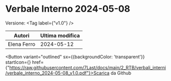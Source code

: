 

# Verbale Interno 2024-05-08

Versione: <Tag label={"v1.0"} />



|   Autori  |Ultima modifica|
|-----------|---------------|
|Elena Ferro|   2024-05-12  |

<Button variant="outlined" sx={{backgroundColor: 'transparent'}} startIcon={<GithubIcon />} href={"https://raw.githubusercontent.com/7Last/docs/main/2_RTB/verbali_interni/verbale_interno_2024-05-08_v1.0.pdf"}>Scarica da Github</Button>